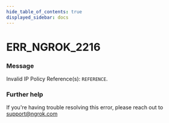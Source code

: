 ```yaml
---
hide_table_of_contents: true
displayed_sidebar: docs
---
```



# ERR_NGROK_2216

### Message

Invalid IP Policy Reference(s): `REFERENCE`.

<ErrorDetails error="err_ngrok_2216" />

### Further help

If you're having trouble resolving this error, please reach out to [support@ngrok.com](mailto:support@ngrok.com?subject=Help%20with%20ERR_NGROK_2216)
